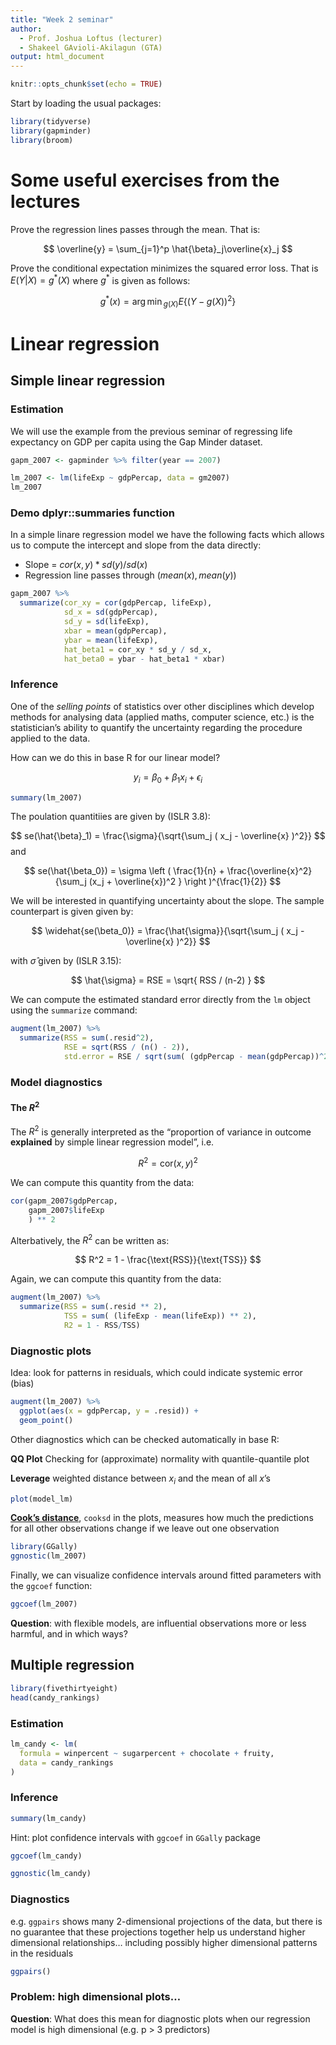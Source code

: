 ```yaml
---
title: "Week 2 seminar"
author:
  - Prof. Joshua Loftus (lecturer)
  - Shakeel GAvioli-Akilagun (GTA)
output: html_document
---
```


```r
knitr::opts_chunk$set(echo = TRUE)
```

Start by loading the usual packages: 

```r
library(tidyverse)
library(gapminder)
library(broom)
```

# Some useful exercises from the lectures

Prove the regression lines passes through the mean. That is: 

$$
\overline{y} = \sum_{j=1}^p \hat{\beta}_j\overline{x}_j  
$$

Prove the conditional expectation minimizes the squared error loss. That is $E(Y|X) = g^*(X)$ where $g^*$ is given as follows: 

$$
g^*(x) = {\arg\min}_{g(X)}  E \{ (Y - g(X))^2 \} 
$$


# Linear regression

## Simple linear regression

### Estimation

We will use the example from the previous seminar of regressing life expectancy on GDP per capita using the Gap Minder dataset. 

```r
gapm_2007 <- gapminder %>% filter(year == 2007)

lm_2007 <- lm(lifeExp ~ gdpPercap, data = gm2007)
lm_2007
```


### Demo dplyr::summaries function

In a simple linare regression model we have the following facts which allows us to compute the intercept and slope from the data directly: 

* Slope = $cor(x,y) * sd(y) / sd(x)$
* Regression line passes through $(mean(x), mean(y))$

```r
gapm_2007 %>%
  summarize(cor_xy = cor(gdpPercap, lifeExp),
            sd_x = sd(gdpPercap),
            sd_y = sd(lifeExp),
            xbar = mean(gdpPercap),
            ybar = mean(lifeExp),
            hat_beta1 = cor_xy * sd_y / sd_x,
            hat_beta0 = ybar - hat_beta1 * xbar)
```

### Inference

One of the *selling points* of statistics over other disciplines which develop methods for analysing data (applied maths, computer science, etc.) is the statistician's ability to quantify the uncertainty regarding the procedure applied to the data. 

How can we do this in base R for our linear model?  

$$
y_i = \beta_0 + \beta_1 x_i + \epsilon_i  
$$

```r
summary(lm_2007)
```


The poulation quantitiies are given by (ISLR 3.8): 

$$
se(\hat{\beta}_1) = \frac{\sigma}{\sqrt{\sum_j ( x_j - \overline{x} )^2}}
$$
and

$$
se(\hat{\beta_0}) = \sigma \left ( \frac{1}{n} + \frac{\overline{x}^2}{\sum_j (x_j + \overline{x})^2 } \right )^{\frac{1}{2}}
$$

We will be interested in quantifying uncertainty about the slope. The sample counterpart is given given by: 


$$
\widehat{se(\beta_0)} = \frac{\hat{\sigma}}{\sqrt{\sum_j ( x_j - \overline{x} )^2}} 
$$

with $\hat{\sigma}$ given by (ISLR 3.15): 

$$
\hat{\sigma} = RSE = \sqrt{ RSS / (n-2) } 
$$

We can compute the estimated standard error directly from the `lm` object using the `summarize` command: 

```r
augment(lm_2007) %>%
  summarize(RSS = sum(.resid^2),
            RSE = sqrt(RSS / (n() - 2)),
            std.error = RSE / sqrt(sum( (gdpPercap - mean(gdpPercap))^2 ))  )
```

### Model diagnostics

#### The $R^2$

The $R^2$ is generally interpreted as the "proportion of variance in outcome **explained** by simple linear regression model", i.e.

$$
R^2 = \text{cor}(x,y)^2
$$

We can compute this quantity from the data: 

```r
cor(gapm_2007$gdpPercap, 
    gapm_2007$lifeExp
    ) ** 2 
```

Alterbatively, the $R^2$ can be written as: 

$$
R^2 = 1 - \frac{\text{RSS}}{\text{TSS}} 
$$

Again, we can compute this quantity from the data: 

```r
augment(lm_2007) %>%
  summarize(RSS = sum(.resid ** 2),
            TSS = sum( (lifeExp - mean(lifeExp)) ** 2),
            R2 = 1 - RSS/TSS)
```


### Diagnostic plots

Idea: look for patterns in residuals, which could indicate systemic error (bias)

```r
augment(lm_2007) %>%
  ggplot(aes(x = gdpPercap, y = .resid)) +
  geom_point()
```

Other diagnostics which can be checked automatically in base R: 

**QQ Plot** Checking for (approximate) normality with quantile-quantile plot

**Leverage** weighted distance between $x_i$ and the mean of all $x$'s


```r
plot(model_lm)
```

[**Cook's distance**](https://en.wikipedia.org/wiki/Cook%27s_distance), `cooksd` in the plots, measures how much the predictions for all other observations change if we leave out one observation

```r
library(GGally)
ggnostic(lm_2007)
```

Finally, we can visualize confidence intervals around fitted parameters with the `ggcoef` function: 

```r
ggcoef(lm_2007)
```

**Question**: with flexible models, are influential observations more or less harmful, and in which ways?

## Multiple regression

```r
library(fivethirtyeight)
head(candy_rankings)
```


### Estimation

```r
lm_candy <- lm(
  formula = winpercent ~ sugarpercent + chocolate + fruity,
  data = candy_rankings
)
```


### Inference

```r
summary(lm_candy)
```

Hint: plot confidence intervals with `ggcoef` in `GGally` package

```r
ggcoef(lm_candy)
```

```r
ggnostic(lm_candy)
```

### Diagnostics

e.g. `ggpairs` shows many 2-dimensional projections of the data, but there is no guarantee that these projections together help us understand higher dimensional relationships... including possibly higher dimensional patterns in the residuals

```r
ggpairs()
```

### Problem: high dimensional plots...

**Question**: What does this mean for diagnostic plots when our regression model is high dimensional (e.g. p > 3 predictors)
